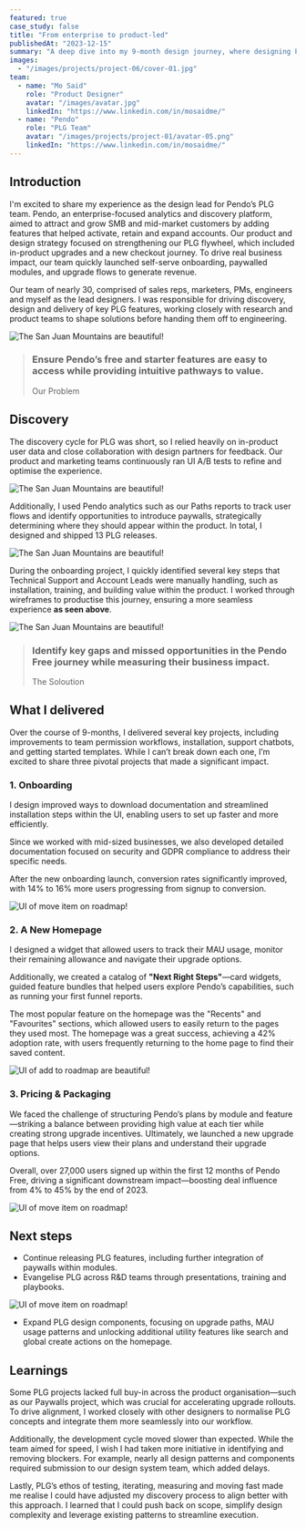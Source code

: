 ```yaml
---
featured: true
case_study: false
title: "From enterprise to product-led"
publishedAt: "2023-12-15"
summary: "A deep dive into my 9-month design journey, where designing PLG features and patterns turned into a $7M growth engine."
images:
  - "/images/projects/project-06/cover-01.jpg"
team:
  - name: "Mo Said"
    role: "Product Designer"
    avatar: "/images/avatar.jpg"
    linkedIn: "https://www.linkedin.com/in/mosaidme/"
  - name: "Pendo"
    role: "PLG Team"
    avatar: "/images/projects/project-01/avatar-05.png"
    linkedIn: "https://www.linkedin.com/in/mosaidme/"
---
```


## Introduction

I'm excited to share my experience as the design lead for Pendo’s PLG team. Pendo, an enterprise-focused analytics and discovery platform, aimed to attract and grow SMB and mid-market customers by adding features that helped activate, retain and expand accounts. Our product and design strategy focused on strengthening our PLG flywheel, which included in-product upgrades and a new checkout journey. To drive real business impact, our team quickly launched self-serve onboarding, paywalled modules, and upgrade flows to generate revenue.

Our team of nearly 30, comprised of sales reps, marketers, PMs, engineers and myself as the lead designers. I was responsible for driving discovery, design and delivery of key PLG features, working closely with research and product teams to shape solutions before handing them off to engineering.

![The San Juan Mountains are beautiful!](/images/projects/project-06/team.png "Our Pretty Legit Group")

 
>### Ensure Pendo’s free and starter features are easy to access while providing intuitive pathways to value.
>Our Problem


## Discovery

The discovery cycle for PLG was short, so I relied heavily on in-product user data and close collaboration with design partners for feedback. Our product and marketing teams continuously ran UI A/B tests to refine and optimise the experience.


![The San Juan Mountains are beautiful!](/images/projects/project-06/discovery-1.png "Whiteboarding Session One")


Additionally, I used Pendo analytics such as our Paths reports to track user flows and identify opportunities to introduce paywalls, strategically determining where they should appear within the product. In total, I designed and shipped 13 PLG releases.


![The San Juan Mountains are beautiful!](/images/projects/project-06/whiteboarding.png "Product Planning")


During the onboarding project, I quickly identified several key steps that Technical Support and Account Leads were manually handling, such as installation, training, and building value within the product. I worked through wireframes to productise this journey, ensuring a more seamless experience **as seen above**.


![The San Juan Mountains are beautiful!](/images/projects/project-06/discovery-3.png "Lo-fidelity designs")

 
>### Identify key gaps and missed opportunities in the Pendo Free journey while measuring their business impact.
>The Soloution




## What I delivered

Over the course of 9-months, I delivered several key projects, including improvements to team permission workflows, installation, support chatbots, and getting started templates. While I can’t break down each one, I’m excited to share three pivotal projects that made a significant impact.


### **1. Onboarding**

I design improved ways to download documentation and streamlined installation steps within the UI, enabling users to set up faster and more efficiently.

Since we worked with mid-sized businesses, we also developed detailed documentation focused on security and GDPR compliance to address their specific needs.

After the new onboarding launch, conversion rates significantly improved, with 14% to 16% more users progressing from signup to conversion.


![UI of move item on roadmap!](/images/projects/project-06/install.png "Install step")


### **2. A New Homepage**

I designed a widget that allowed users to track their MAU usage, monitor their remaining allowance and navigate their upgrade options.

Additionally, we created a catalog of **"Next Right Steps"**—card widgets, guided feature bundles that helped users explore Pendo’s capabilities, such as running your first funnel reports.

The most popular feature on the homepage was the "Recents" and "Favourites" sections, which allowed users to easily return to the pages they used most. The homepage was a great success, achieving a 42% adoption rate, with users frequently returning to the home page to find their saved content.


![UI of add to roadmap are beautiful!](/images/projects/project-06/home.png "Homepage")


### **3. Pricing & Packaging**

We faced the challenge of structuring Pendo’s plans by module and feature—striking a balance between providing high value at each tier while creating strong upgrade incentives. Ultimately, we launched a new upgrade page that helps users view their plans and understand their upgrade options. 

Overall, over 27,000 users signed up within the first 12 months of Pendo Free, driving a significant downstream impact—boosting deal influence from 4% to 45% by the end of 2023.


![UI of move item on roadmap!](/images/projects/project-06/pricing-and-packaging.png "Plans and checkout pages")


## Next steps

- Continue releasing PLG features, including further integration of paywalls within modules.
- Evangelise PLG across R&D teams through presentations, training and playbooks.

![UI of move item on roadmap!](/images/projects/project-06/present.png "Me presenting to the team")

- Expand PLG design components, focusing on upgrade paths, MAU usage patterns and unlocking additional utility features like search and global create actions on the homepage.




## Learnings

Some PLG projects lacked full buy-in across the product organisation—such as our Paywalls project, which was crucial for accelerating upgrade rollouts. To drive alignment, I worked closely with other designers to normalise PLG concepts and integrate them more seamlessly into our workflow.

Additionally, the development cycle moved slower than expected. While the team aimed for speed, I wish I had taken more initiative in identifying and removing blockers. For example, nearly all design patterns and components required submission to our design system team, which added delays.

Lastly, PLG’s ethos of testing, iterating, measuring and moving fast made me realise I could have adjusted my discovery process to align better with this approach. I learned that I could push back on scope, simplify design complexity and leverage existing patterns to streamline execution.